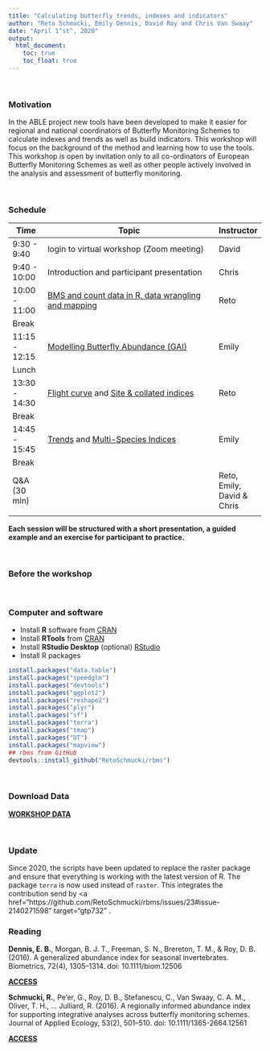```yaml
---
title: "Calculating butterfly trends, indexes and indicators"
author: "Reto Schmucki, Emily Dennis, David Roy and Chris Van Swaay"
date: "April 1^st^, 2020"
output:
  html_document:
    toc: true
    toc_float: true
---
```


<br>

### Motivation

In the ABLE project new tools have been developed to make it easier for regional and national coordinators of Butterfly Monitoring Schemes to calculate indexes and trends as well as build indicators. This workshop will focus on the background of the method and learning how to use the tools. This workshop is open by invitation only to all co-ordinators of European Butterfly Monitoring Schemes as well as other people actively involved in the analysis and assessment of butterfly monitoring.

<br>

### Schedule

| Time         | Topic                                                                 | Instructor    |
|--------------|-----------------------------------------------------------------------|---------------|
|9:30  - 9:40  | login to virtual workshop (Zoom meeting)                              | David         |
|9:40  - 10:00 | Introduction and participant presentation                             | Chris         |
|10:00 - 11:00 | [BMS and count data in R, data wrangling and mapping](data_wrangling.html) | Reto     |
|Break         |                                                                       |               |
|11:15 - 12:15 | [Modelling Butterfly Abundance (GAI)](flight_curve_presentation.html) | Emily         |
|Lunch         |                                                                       |               |
|13:30 - 14:30 | [Flight curve](flight_curve_computing.html) and [Site & collated indices](site_indices.html)   | Reto          |
|Break         |                                                                       |               |
|14:45 - 15:45 | [Trends](species_trends.html) and [Multi-Species Indices](multispecies_indicators.html)   | Emily  |
|Break         |                                                                       |               |
|Q&A (30 min)  |                                                                       | Reto, Emily, David & Chris |
|              |                                                                       |               |


**Each session will be structured with a short presentation, a guided example and an exercise for participant to practice.**

<br>

### Before the workshop

<br>

### Computer and software

- Install **R** software from <a href="https://cran.r-project.org/"> CRAN</a>
- Install **RTools** from <a href="https://cran.r-project.org/bin/windows/Rtools/" >CRAN</a>
- Install **RStudio Desktop** (optional) <a href="https://rstudio.com/products/rstudio/download/#download"> RStudio</a>
- Install R packages

``` r
install.packages("data.table")
install.packages("speedglm")
install.packages("devtools")
install.packages("ggplot2")
install.packages("reshape2")
install.packages("plyr")
install.packages("sf")
install.packages("terra")
install.packages("tmap")
install.packages("DT")
install.packages("mapview")
## rbms from GitHub
devtools::install_github("RetoSchmucki/rbms")

```
<br>

### Download Data
<a href="https://filedn.com/l4iF16owVCHBm81sGhdrcpX/bms_workshop_data.zip"><b>WORKSHOP DATA</b></a>

<br>

### Update
Since 2020, the scripts have been updated to replace the raster package and ensure that everything is working with the latest version of R. The package `terra` is now used instead of `raster`. 
This integrates the contribution send by <a href="https://github.com/RetoSchmucki/rbms/issues/23#issue-2140271598" target="gtp732" </a>.

### Reading

**Dennis, E. B.**, Morgan, B. J. T., Freeman, S. N., Brereton, T. M., & Roy, D. B. (2016). A generalized abundance index for seasonal invertebrates. Biometrics, 72(4), 1305–1314. doi: 10.1111/biom.12506

<a href="https://onlinelibrary.wiley.com/doi/full/10.1111/biom.12506" target="_blank"><b>ACCESS</b></a>

**Schmucki, R.**, Pe’er, G., Roy, D. B., Stefanescu, C., Van Swaay, C. A. M., Oliver, T. H., … Julliard, R. (2016). A regionally informed abundance index for supporting integrative analyses across butterfly monitoring schemes. Journal of Applied Ecology, 53(2), 501–510. doi: 10.1111/1365-2664.12561

<a href="https://besjournals.onlinelibrary.wiley.com/doi/full/10.1111/1365-2664.12561" target="_blank"><b>ACCESS</b></a>